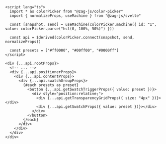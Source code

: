```svelte {18-25}
<script lang="ts">
  import * as colorPicker from "@zag-js/color-picker"
  import { normalizeProps, useMachine } from "@zag-js/svelte"

  const [snapshot, send] = useMachine(colorPicker.machine({ id: "1", value: colorPicker.parse("hsl(0, 100%, 50%)") }))

  const api = $derived(colorPicker.connect(snapshot, send, normalizeProps))

  const presets = ["#ff0000", "#00ff00", "#0000ff"]
</script>

<div {...api.rootProps}>
  <!-- ... -->
  <div {...api.positionerProps}>
    <div {...api.contentProps}>
      <div {...api.swatchGroupProps}>
        {#each presets as preset}
          <button {...api.getSwatchTriggerProps({ value: preset })}>
            <div style="position:relative;">
              <div {...api.getTransparencyGridProps({ size: "4px" })}></div>
              <div {...api.getSwatchProps({ value: preset })}></div>
            </div>
          </button>
        {/each}
      </div>
    </div>
  </div>
</div>
```
